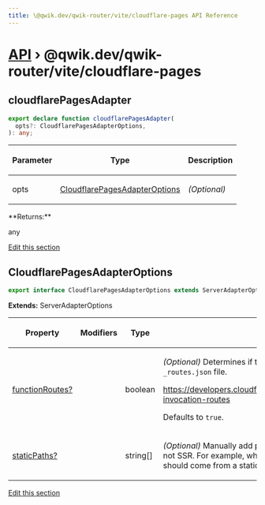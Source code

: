 ```yaml
---
title: \@qwik.dev/qwik-router/vite/cloudflare-pages API Reference
---
```


# [API](/api) &rsaquo; @qwik.dev/qwik-router/vite/cloudflare-pages

## cloudflarePagesAdapter

```typescript
export declare function cloudflarePagesAdapter(
  opts?: CloudflarePagesAdapterOptions,
): any;
```

<table><thead><tr><th>

Parameter

</th><th>

Type

</th><th>

Description

</th></tr></thead>
<tbody><tr><td>

opts

</td><td>

[CloudflarePagesAdapterOptions](#cloudflarepagesadapteroptions)

</td><td>

_(Optional)_

</td></tr>
</tbody></table>
**Returns:**

any

[Edit this section](https://github.com/QwikDev/qwik/tree/main/packages/qwik-router/src/adapters/cloudflare-pages/vite/index.ts)

## CloudflarePagesAdapterOptions

```typescript
export interface CloudflarePagesAdapterOptions extends ServerAdapterOptions
```

**Extends:** ServerAdapterOptions

<table><thead><tr><th>

Property

</th><th>

Modifiers

</th><th>

Type

</th><th>

Description

</th></tr></thead>
<tbody><tr><td>

[functionRoutes?](./router.cloudflarepagesadapteroptions.functionroutes.md)

</td><td>

</td><td>

boolean

</td><td>

_(Optional)_ Determines if the build should generate the function invocation routes `_routes.json` file.

https://developers.cloudflare.com/pages/platform/functions/routing/\#functions-invocation-routes

Defaults to `true`.

</td></tr>
<tr><td>

[staticPaths?](./router.cloudflarepagesadapteroptions.staticpaths.md)

</td><td>

</td><td>

string[]

</td><td>

_(Optional)_ Manually add pathnames that should be treated as static paths and not SSR. For example, when these pathnames are requested, their response should come from a static file, rather than a server-side rendered response.

</td></tr>
</tbody></table>

[Edit this section](https://github.com/QwikDev/qwik/tree/main/packages/qwik-router/src/adapters/cloudflare-pages/vite/index.ts)

